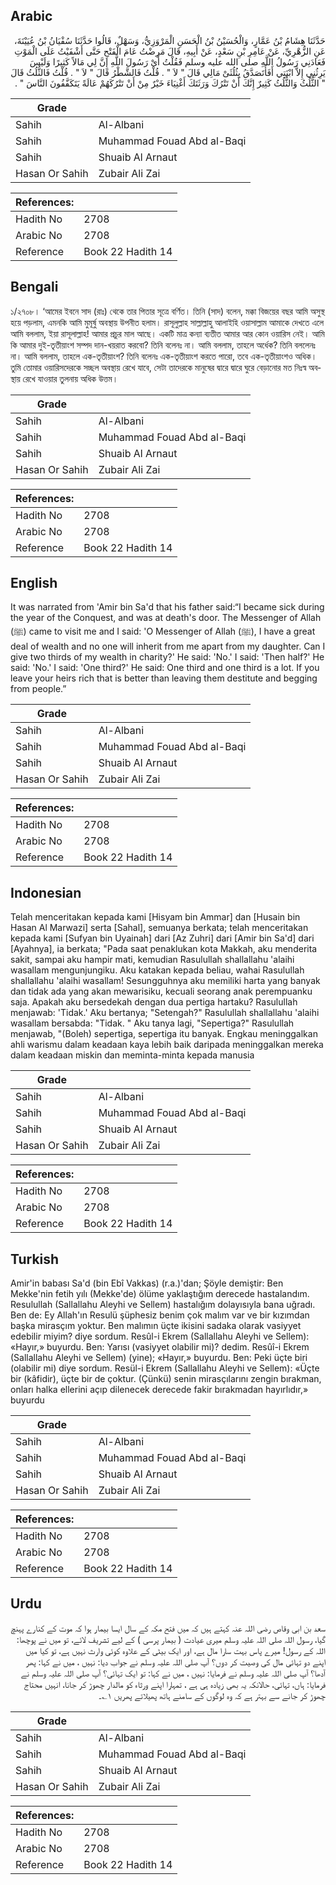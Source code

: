 ## Arabic


<div dir="rtl" lang="ar" style={{fontSize:'larger',backgroundColor:'#f8f9fa',padding:20}}>
حَدَّثَنَا هِشَامُ بْنُ عَمَّارٍ، وَالْحُسَيْنُ بْنُ الْحَسَنِ الْمَرْوَزِيُّ، وَسَهْلٌ، قَالُوا حَدَّثَنَا سُفْيَانُ بْنُ عُيَيْنَةَ، عَنِ الزُّهْرِيِّ، عَنْ عَامِرِ بْنِ سَعْدٍ، عَنْ أَبِيهِ، قَالَ مَرِضْتُ عَامَ الْفَتْحِ حَتَّى أَشْفَيْتُ عَلَى الْمَوْتِ فَعَادَنِي رَسُولُ اللَّهِ صلى الله عليه وسلم فَقُلْتُ أَىْ رَسُولَ اللَّهِ إِنَّ لِي مَالاً كَثِيرًا وَلَيْسَ يَرِثُنِي إِلاَّ ابْنَتِي أَفَأَتَصَدَّقُ بِثُلُثَىْ مَالِي قَالَ ‏"‏ لاَ ‏"‏ ‏.‏ قُلْتُ فَالشَّطْرُ قَالَ ‏"‏ لاَ ‏"‏ ‏.‏ قُلْتُ فَالثُّلُثُ قَالَ ‏"‏ الثُّلُثُ وَالثُّلُثُ كَثِيرٌ إِنَّكَ أَنْ تَتْرُكَ وَرَثَتَكَ أَغْنِيَاءَ خَيْرٌ مِنْ أَنْ تَتْرُكَهُمْ عَالَةً يَتَكَفَّفُونَ النَّاسَ ‏"‏ ‏.‏
</div>
<div style={{backgroundColor:'#f8f9fa',padding:20, marginBottom: 10}}><table> <thead> <tr> <th>Grade</th> <th></th> </tr> </thead> <tbody> <tr><td>Sahih</td><td>Al-Albani</td></tr><tr><td>Sahih</td><td>Muhammad Fouad Abd al-Baqi</td></tr><tr><td>Sahih</td><td>Shuaib Al Arnaut</td></tr><tr><td>Hasan Or Sahih</td><td>Zubair Ali Zai</td></tr></tbody></table><table> <thead> <tr> <th>References:</th> <th></th> </tr> </thead> <tbody><tr><td>Hadith No</td><td>2708</td></tr><tr><td>Arabic No</td><td>2708</td></tr><tr><td>Reference</td><td>Book 22 Hadith 14</td></tr></tbody></table></div>

## Bengali


<div dir="ltr" lang="bn" style={{fontSize:'larger',backgroundColor:'#f8f9fa',padding:20}}>
১/২৭০৮। ‘আমের ইবনে সাদ (রাঃ) থেকে তার পিতার সূত্রে বর্ণিত। তিনি (সাদ) বলেন, মক্কা বিজয়ের বছর আমি অসুস্থ হয়ে পড়লাম, এমনকি আমি মুমূর্ষু অবস্থায় উপনীত হলাম। রাসূলুল্লাহ সাল্লাল্লাহু আলাইহি ওয়াসাল্লাম আমাকে দেখতে এলে আমি বললাম, ইয়া রাসূলাল্লাহ! আমার প্রচুর মাল আছে। একটি মাত্র কন্যা ব্যতীত আমার আর কোন ওয়ারিস নেই। আমি কি আমার দুই-তৃতীয়াংশ সম্পদ দান-খয়রাত করবো? তিনি বলেনঃ না। আমি বললাম, তাহলে অর্ধেক? তিনি বললেনঃ না। আমি বললাম, তাহলে এক-তৃতীয়াংশ? তিনি বলেনঃ এক-তৃতীয়াংশ করতে পারো, তবে এক-তৃতীয়াংশও অধিক। তুমি তোমার ওয়ারিসদেরকে সচ্ছল অবস্থায় রেখে যাবে, সেটা তাদেরকে মানুষের দ্বারে দ্বারে ঘুরে বেড়ানোর মত নিঃস্ব অবস্থায় রেখে যাওয়ার তুলনায় অধিক উত্তম।
</div>
<div style={{backgroundColor:'#f8f9fa',padding:20, marginBottom: 10}}><table> <thead> <tr> <th>Grade</th> <th></th> </tr> </thead> <tbody> <tr><td>Sahih</td><td>Al-Albani</td></tr><tr><td>Sahih</td><td>Muhammad Fouad Abd al-Baqi</td></tr><tr><td>Sahih</td><td>Shuaib Al Arnaut</td></tr><tr><td>Hasan Or Sahih</td><td>Zubair Ali Zai</td></tr></tbody></table><table> <thead> <tr> <th>References:</th> <th></th> </tr> </thead> <tbody><tr><td>Hadith No</td><td>2708</td></tr><tr><td>Arabic No</td><td>2708</td></tr><tr><td>Reference</td><td>Book 22 Hadith 14</td></tr></tbody></table></div>

## English


<div dir="ltr" lang="en" style={{fontSize:'larger',backgroundColor:'#f8f9fa',padding:20}}>
It was narrated from 'Amir bin Sa'd that his father said:“I became sick during the year of the Conquest, and was at death's door. The Messenger of Allah (ﷺ) came to visit me and I said: 'O Messenger of Allah (ﷺ), I have a great deal of wealth and no one will inherit from me apart from my daughter. Can I give two thirds of my wealth in charity?' He said: 'No.' I said: 'Then half?' He said: 'No.' I said: 'One third?' He said: One third and one third is a lot. If you leave your heirs rich that is better than leaving them destitute and begging from people.”
</div>
<div style={{backgroundColor:'#f8f9fa',padding:20, marginBottom: 10}}><table> <thead> <tr> <th>Grade</th> <th></th> </tr> </thead> <tbody> <tr><td>Sahih</td><td>Al-Albani</td></tr><tr><td>Sahih</td><td>Muhammad Fouad Abd al-Baqi</td></tr><tr><td>Sahih</td><td>Shuaib Al Arnaut</td></tr><tr><td>Hasan Or Sahih</td><td>Zubair Ali Zai</td></tr></tbody></table><table> <thead> <tr> <th>References:</th> <th></th> </tr> </thead> <tbody><tr><td>Hadith No</td><td>2708</td></tr><tr><td>Arabic No</td><td>2708</td></tr><tr><td>Reference</td><td>Book 22 Hadith 14</td></tr></tbody></table></div>

## Indonesian


<div dir="ltr" lang="id" style={{fontSize:'larger',backgroundColor:'#f8f9fa',padding:20}}>
Telah menceritakan kepada kami [Hisyam bin Ammar] dan [Husain bin Hasan Al Marwazi] serta [Sahal], semuanya berkata; telah menceritakan kepada kami [Sufyan bin Uyainah] dari [Az Zuhri] dari [Amir bin Sa'd] dari [Ayahnya], ia berkata; "Pada saat penaklukan kota Makkah, aku menderita sakit, sampai aku hampir mati, kemudian Rasulullah shallallahu 'alaihi wasallam mengunjungiku. Aku katakan kepada beliau, wahai Rasulullah shallallahu 'alaihi wasallam! Sesungguhnya aku memiliki harta yang banyak dan tidak ada yang akan mewarisiku, kecuali seorang anak perempuanku saja. Apakah aku bersedekah dengan dua pertiga hartaku? Rasulullah menjawab: 'Tidak.' Aku bertanya; "Setengah?" Rasulullah shallallahu 'alaihi wasallam bersabda: "Tidak. " Aku tanya lagi, "Sepertiga?" Rasulullah menjawab, "(Boleh) sepertiga, sepertiga itu banyak. Engkau meninggalkan ahli warismu dalam keadaan kaya lebih baik daripada meninggalkan mereka dalam keadaan miskin dan meminta-minta kepada manusia
</div>
<div style={{backgroundColor:'#f8f9fa',padding:20, marginBottom: 10}}><table> <thead> <tr> <th>Grade</th> <th></th> </tr> </thead> <tbody> <tr><td>Sahih</td><td>Al-Albani</td></tr><tr><td>Sahih</td><td>Muhammad Fouad Abd al-Baqi</td></tr><tr><td>Sahih</td><td>Shuaib Al Arnaut</td></tr><tr><td>Hasan Or Sahih</td><td>Zubair Ali Zai</td></tr></tbody></table><table> <thead> <tr> <th>References:</th> <th></th> </tr> </thead> <tbody><tr><td>Hadith No</td><td>2708</td></tr><tr><td>Arabic No</td><td>2708</td></tr><tr><td>Reference</td><td>Book 22 Hadith 14</td></tr></tbody></table></div>

## Turkish


<div dir="ltr" lang="tr" style={{fontSize:'larger',backgroundColor:'#f8f9fa',padding:20}}>
Amir'in babası Sa'd (bin Ebî Vakkas) (r.a.)'dan; Şöyle demiştir: Ben Mekke'nin fetih yılı (Mekke'de) ölüme yaklaştığım derecede hastalandım. Resulullah (Sallallahu Aleyhi ve Sellem) hastalığım dolayısıyla bana uğradı. Ben de: Ey Allah'ın Resulü şüphesiz benim çok malım var ve bir kızımdan başka mirasçım yoktur. Ben malımın üçte ikisini sadaka olarak vasiyyet edebilir miyim? diye sordum. Resûl-i Ekrem (Sallallahu Aleyhi ve Sellem): «Hayır,» buyurdu. Ben: Yarısı (vasiyyet olabilir mi)? dedim. Resûî-i Ekrem (Sallallahu Aleyhi ve Sellem) (yine); «Hayır,» buyurdu. Ben: Peki üçte biri (olabilir mi) diye sordum. Resül-i Ekrem (Sallallahu Aleyhi ve Sellem): «Üçte bir (kâfidir), üçte bir de çoktur. (Çünkü) senin mirasçılarını zengin bırakman, onları halka ellerini açıp dilenecek derecede fakir bırakmadan hayırlıdır,» buyurdu
</div>
<div style={{backgroundColor:'#f8f9fa',padding:20, marginBottom: 10}}><table> <thead> <tr> <th>Grade</th> <th></th> </tr> </thead> <tbody> <tr><td>Sahih</td><td>Al-Albani</td></tr><tr><td>Sahih</td><td>Muhammad Fouad Abd al-Baqi</td></tr><tr><td>Sahih</td><td>Shuaib Al Arnaut</td></tr><tr><td>Hasan Or Sahih</td><td>Zubair Ali Zai</td></tr></tbody></table><table> <thead> <tr> <th>References:</th> <th></th> </tr> </thead> <tbody><tr><td>Hadith No</td><td>2708</td></tr><tr><td>Arabic No</td><td>2708</td></tr><tr><td>Reference</td><td>Book 22 Hadith 14</td></tr></tbody></table></div>

## Urdu


<div dir="rtl" lang="ur" style={{fontSize:'larger',backgroundColor:'#f8f9fa',padding:20}}>
سعد بن ابی وقاص رضی اللہ عنہ کہتے ہیں کہ میں فتح مکہ کے سال ایسا بیمار ہوا کہ موت کے کنارے پہنچ گیا، رسول اللہ صلی اللہ علیہ وسلم میری عیادت ( بیمار پرسی ) کے لیے تشریف لائے، تو میں نے پوچھا: اللہ کے رسول! میرے پاس بہت سارا مال ہے، اور ایک بیٹی کے علاوہ کوئی وارث نہیں ہے، تو کیا میں اپنے دو تہائی مال کی وصیت کر دوں؟ آپ صلی اللہ علیہ وسلم نے جواب دیا: نہیں ، میں نے کہا: پھر آدھا؟ آپ صلی اللہ علیہ وسلم نے فرمایا: نہیں ، میں نے کہا: تو ایک تہائی؟ آپ صلی اللہ علیہ وسلم نے فرمایا: ہاں، تہائی، حالانکہ یہ بھی زیادہ ہی ہے ، تمہارا اپنے ورثاء کو مالدار چھوڑ کر جانا، انہیں محتاج چھوڑ کر جانے سے بہتر ہے کہ وہ لوگوں کے سامنے ہاتھ پھیلاتے پھریں ۱؎۔
</div>
<div style={{backgroundColor:'#f8f9fa',padding:20, marginBottom: 10}}><table> <thead> <tr> <th>Grade</th> <th></th> </tr> </thead> <tbody> <tr><td>Sahih</td><td>Al-Albani</td></tr><tr><td>Sahih</td><td>Muhammad Fouad Abd al-Baqi</td></tr><tr><td>Sahih</td><td>Shuaib Al Arnaut</td></tr><tr><td>Hasan Or Sahih</td><td>Zubair Ali Zai</td></tr></tbody></table><table> <thead> <tr> <th>References:</th> <th></th> </tr> </thead> <tbody><tr><td>Hadith No</td><td>2708</td></tr><tr><td>Arabic No</td><td>2708</td></tr><tr><td>Reference</td><td>Book 22 Hadith 14</td></tr></tbody></table></div>
